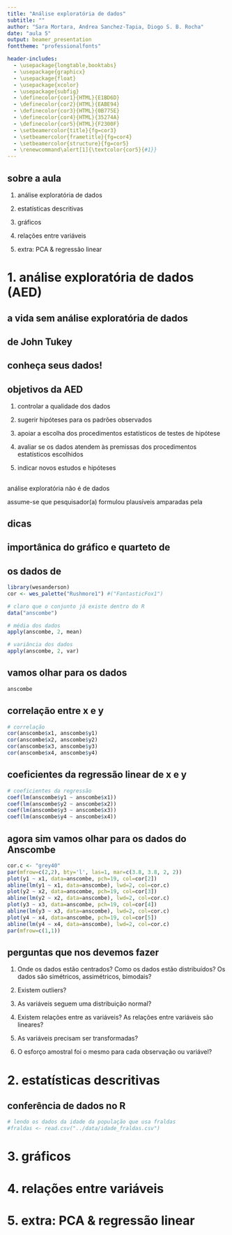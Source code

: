 ```yaml
---
title: "Análise exploratória de dados"
subtitle: ""
author: "Sara Mortara, Andrea Sanchez-Tapia, Diogo S. B. Rocha"
date: "aula 5"
output: beamer_presentation
fonttheme: "professionalfonts"

header-includes:
  - \usepackage{longtable,booktabs}
  - \usepackage{graphicx}
  - \usepackage{float}
  - \usepackage{xcolor}
  - \usepackage{subfig}
  - \definecolor{cor1}{HTML}{E1BD6D}
  - \definecolor{cor2}{HTML}{EABE94}
  - \definecolor{cor3}{HTML}{0B775E}
  - \definecolor{cor4}{HTML}{35274A}
  - \definecolor{cor5}{HTML}{F2300F}
  - \setbeamercolor{title}{fg=cor3}
  - \setbeamercolor{frametitle}{fg=cor4}
  - \setbeamercolor{structure}{fg=cor5}
  - \renewcommand\alert[1]{\textcolor{cor5}{#1}}
---
```


## sobre a aula

1. análise exploratória de dados

2. estatísticas descritivas

3. gráficos

4. relações entre variáveis

5. extra: PCA \& regressão linear


# 1. análise exploratória de dados (AED)
 
## a vida sem análise exploratória de dados


\begin{figure}[!htbp]
\includegraphics[scale=0.31]{figs/reflexo.png}
\end{figure}

## \emph{Explanatory Data Analysis} de John Tukey

\begin{figure}

\subfloat{{ \includegraphics[scale=0.4]{figs/tukey.jpg} }}
 \qquad
 \hspace{0.6cm}
\subfloat{{ \includegraphics[scale=0.5]{figs/John_Tukey.jpg} }}

\end{figure}

## conheça seus dados!

\center \includegraphics{figs/pee.jpg}


## objetivos da AED

1. \pause controlar a qualidade dos dados

2. \pause sugerir hipóteses para os padrões observados

3. \pause apoiar a escolha dos procedimentos estatísticos de testes de hipótese

4. \pause avaliar se os dados atendem às premissas dos procedimentos estatísticos escolhidos

5. \pause indicar novos estudos e hipóteses 


## \Huge \alert{alerta!}


\pause análise exploratória não é \alert{tortura} de dados

\center
\includegraphics[scale=.2]{figs/tortura.jpg}

\pause assume-se que pesquisador(a) formulou \emph{a priori} \textbf{hipóteses} plausíveis amparadas pela \textbf{teoria}

## dicas

\begin{itemize}

\pause \item pode levar entre 20 e 50\% do tempo das análises

\pause \item deve ser iniciada ainda durante a coleta de dados

\pause \item utiliza-se largamente técnicas visuais

\end{itemize}

\center \includegraphics[scale=0.3]{figs/cover.png}

## importânica do gráfico e quarteto de \alert{Anscombe}

\begin{itemize}

\item criado pelo matemático Francis Ascombe

\item 4 conjuntos de dados com as mesmas estatísticas descritivas, mas muito diferentes graficamente

\end{itemize}


\center \includegraphics[scale=0.8]{figs/Francis_Anscombe.jpeg}

## os dados de \alert{Anscombe}

```r
library(wesanderson)
cor <- wes_palette("Rushmore1") #("FantasticFox1")
```


\scriptsize
```r
# claro que o conjunto já existe dentro do R
data("anscombe")
```

```r
# média dos dados
apply(anscombe, 2, mean)
```

```r
# variância dos dados
apply(anscombe, 2, var)
```


## vamos olhar para os dados

```r
anscombe
```


## correlação entre x e y 

```r
# correlação
cor(anscombe$x1, anscombe$y1)
cor(anscombe$x2, anscombe$y2)
cor(anscombe$x3, anscombe$y3)
cor(anscombe$x4, anscombe$y4)
```

## coeficientes da regressão linear de x e y

\scriptsize
```r
# coeficientes da regressão
coef(lm(anscombe$y1 ~ anscombe$x1))
coef(lm(anscombe$y2 ~ anscombe$x2))
coef(lm(anscombe$y3 ~ anscombe$x3))
coef(lm(anscombe$y4 ~ anscombe$x4))
```


## agora sim vamos olhar para os dados do Anscombe

```r
cor.c <- "grey40"
par(mfrow=c(2,2), bty='l', las=1, mar=c(3.8, 3.8, 2, 2))
plot(y1 ~ x1, data=anscombe, pch=19, col=cor[2])
abline(lm(y1 ~ x1, data=anscombe), lwd=2, col=cor.c)
plot(y2 ~ x2, data=anscombe, pch=19, col=cor[3])
abline(lm(y2 ~ x2, data=anscombe), lwd=2, col=cor.c)
plot(y3 ~ x3, data=anscombe, pch=19, col=cor[4])
abline(lm(y3 ~ x3, data=anscombe), lwd=2, col=cor.c)
plot(y4 ~ x4, data=anscombe, pch=19, col=cor[5])
abline(lm(y4 ~ x4, data=anscombe), lwd=2, col=cor.c)
par(mfrow=c(1,1))
```

## perguntas que nos devemos fazer

1. Onde os dados estão centrados? Como os dados estão distribuídos? Os dados são simétricos, assimétricos, bimodais?

2. Existem outliers?

3. As variáveis seguem uma distribuição normal?

4. Existem relações entre as variáveis? As relações entre variáveis são lineares?

5. As variáveis precisam ser transformadas?

6. O esforço amostral foi o mesmo para cada observação ou variável?

# 2. estatísticas descritivas

## conferência de dados no R

```r
# lendo os dados da idade da população que usa fraldas
#fraldas <- read.csv("../data/idade_fraldas.csv")
```

# 3. gráficos

# 4. relações entre variáveis

# 5. extra: PCA \& regressão linear
